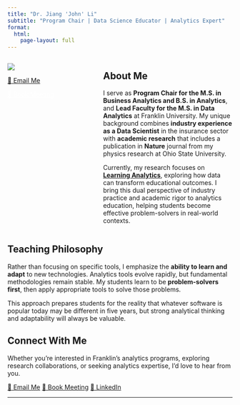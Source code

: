 ```yaml
---
title: "Dr. Jiang 'John' Li"
subtitle: "Program Chair | Data Science Educator | Analytics Expert"
format: 
  html:
    page-layout: full
---
```


:::: {.hero-section}
::: {.container}
::: {.columns .hero-content}
::: {.column width="40%" .hero-left}
![](./img/jiang.jpg){.profile-photo}

[📧 Email Me](mailto:jiang.li2@franklin.edu){.btn-professional}

[📅 Book Meeting](https://outlook.office.com/bookwithme/user/1b87d6117e28448bbaa0cb30b44c1f47@franklin.edu?anonymous&ep=bwmEmailSignature){.btn-outline-professional style="color: white; border-color: white;"}
:::

::: {.column width="60%" .hero-right}
## About Me {.hero-about-title}

I serve as **Program Chair for the M.S. in Business Analytics and B.S. in Analytics**, and **Lead Faculty for the M.S. in Data Analytics** at Franklin University. My unique background combines **industry experience as a Data Scientist** in the insurance sector with **academic research** that includes a publication in **Nature** journal from my physics research at Ohio State University.

Currently, my research focuses on **[Learning Analytics](https://en.wikipedia.org/wiki/Learning_analytics)**, exploring how data can transform educational outcomes. I bring this dual perspective of industry practice and academic rigor to analytics education, helping students become effective problem-solvers in real-world contexts.
:::
:::
:::
::::

::: {.container .content-section}


## Teaching Philosophy

Rather than focusing on specific tools, I emphasize the **ability to learn and adapt** to new technologies. Analytics tools evolve rapidly, but fundamental methodologies remain stable. My students learn to be **problem-solvers first**, then apply appropriate tools to solve those problems.

This approach prepares students for the reality that whatever software is popular today may be different in five years, but strong analytical thinking and adaptability will always be valuable.

## Connect With Me

Whether you're interested in Franklin's analytics programs, exploring research collaborations, or seeking analytics expertise, I'd love to hear from you.

::: {.text-center}
[📧 Email Me](mailto:jiang.li2@franklin.edu){.btn-outline-professional} [📅 Book Meeting](https://outlook.office.com/bookwithme/user/1b87d6117e28448bbaa0cb30b44c1f47@franklin.edu?anonymous&ep=bwmEmailSignature){.btn-professional} [💼 LinkedIn](https://www.linkedin.com/in/jiang-li-analytics/){.btn-outline-professional}
:::

:::

---


